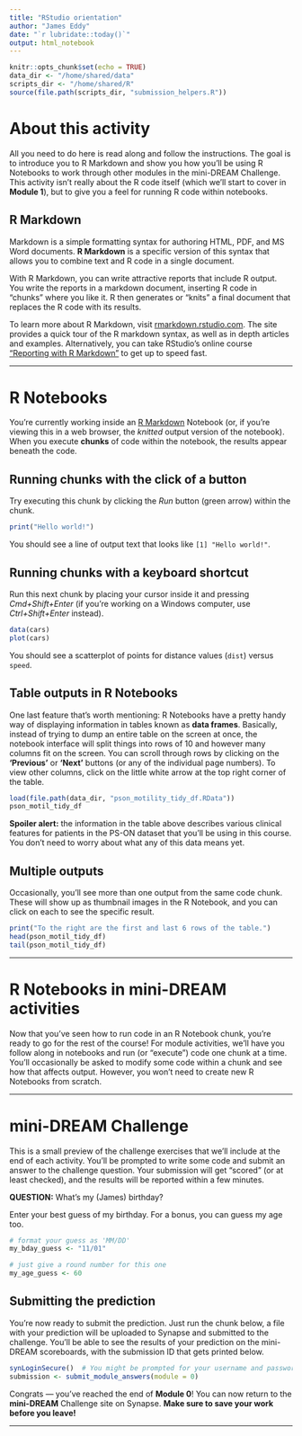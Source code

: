 ```yaml
---
title: "RStudio orientation"
author: "James Eddy"
date: "`r lubridate::today()`"
output: html_notebook
---
```


```r
knitr::opts_chunk$set(echo = TRUE)
data_dir <- "/home/shared/data"
scripts_dir <- "/home/shared/R"
source(file.path(scripts_dir, "submission_helpers.R"))
```

# About this activity

All you need to do here is read along and follow the instructions. The goal is to introduce you to R Markdown and show you how you'll be using R Notebooks to work through other modules in the mini-DREAM Challenge. This activity isn't really about the R code itself (which we'll start to cover in **Module 1**), but to give you a feel for running R code within notebooks.

## R Markdown

Markdown is a simple formatting syntax for authoring HTML, PDF, and MS Word documents. **R Markdown** is a specific version of this syntax that allows you to combine text and R code in a single document.

With R Markdown, you can write attractive reports that include R output. You write the reports in a markdown document, inserting R code in "chunks" where you like it. R then generates or "knits" a final document that replaces the R code with its results.

To learn more about R Markdown, visit [rmarkdown.rstudio.com](http://rmarkdown.rstudio.com/). The site provides a quick tour of the R markdown syntax, as well as in depth articles and examples. Alternatively, you can take RStudio’s online course [“Reporting with R Markdown”](https://www.datacamp.com/courses/reporting-with-r-markdown) to get up to speed fast.

---

# R Notebooks

You're currently working inside an [R Markdown](http://rmarkdown.rstudio.com) Notebook (or, if you're viewing this in a web browser, the *knitted* output version of the notebook). When you execute **chunks** of code within the notebook, the results appear beneath the code. 

## Running chunks with the click of a button

Try executing this chunk by clicking the *Run* button (green arrow) within the chunk. 

```r
print("Hello world!")
```

You should see a line of output text that looks like `[1] "Hello world!"`.

## Running chunks with a keyboard shortcut

Run this next chunk by placing your cursor inside it and pressing *Cmd+Shift+Enter* (if you're working on a Windows computer, use *Ctrl+Shift+Enter* instead).

```r
data(cars)
plot(cars)
```

You should see a scatterplot of points for distance values (`dist`) versus `speed`.

## Table outputs in R Notebooks

One last feature that's worth mentioning: R Notebooks have a pretty handy way of displaying information in tables known as **data frames**. Basically, instead of trying to dump an entire table on the screen at once, the notebook interface will split things into rows of 10 and however many columns fit on the screen. You can scroll through rows by clicking on the **'Previous'** or **'Next'** buttons (or any of the individual page numbers). To view other columns, click on the little white arrow at the top right corner of the table.

```r
load(file.path(data_dir, "pson_motility_tidy_df.RData"))
pson_motil_tidy_df
```

**Spoiler alert:** the information in the table above describes various clinical features for patients in the PS-ON dataset that you'll be using in this course. You don't need to worry about what any of this data means yet.

## Multiple outputs

Occasionally, you'll see more than one output from the same code chunk. These will show up as thumbnail images in the R Notebook, and you can click on each to see the specific result.

```r
print("To the right are the first and last 6 rows of the table.")
head(pson_motil_tidy_df)
tail(pson_motil_tidy_df)
```

---

# R Notebooks in mini-DREAM activities

Now that you've seen how to run code in an R Notebook chunk, you're ready to go for the rest of the course! For module activities, we'll have you follow along in notebooks and run (or "execute") code one chunk at a time. You'll occasionally be asked to modify some code within a chunk and see how that affects output. However, you won't need to create new R Notebooks from scratch.

---

# mini-DREAM Challenge  

This is a small preview of the challenge exercises that we'll include at the end of each activity. You'll be prompted to write some code and submit an answer to the challenge question. Your submission will get "scored" (or at least checked), and the results will be reported within a few minutes.

**QUESTION:** What's my (James) birthday?

Enter your best guess of my birthday. For a bonus, you can guess my age too.

```r
# format your guess as 'MM/DD'
my_bday_guess <- "11/01"

# just give a round number for this one
my_age_guess <- 60
```


## Submitting the prediction

You're now ready to submit the prediction. Just run the chunk below, a file with your prediction will be uploaded to Synapse and submitted to the challenge. You'll be able to see the results of your prediction on the mini-DREAM scoreboards, with the submission ID that gets printed below.

```r
synLoginSecure()  # You might be prompted for your username and password
submission <- submit_module_answers(module = 0)
```

Congrats — you've reached the end of **Module 0**! You can now return to the **mini-DREAM** Challenge site on Synapse. **Make sure to save your work before you leave!**

---

